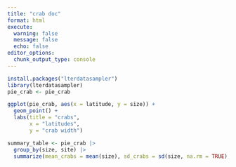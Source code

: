 ```yaml
---
title: "crab doc"
format: html
execute: 
  warning: false
  message: false
  echo: false
editor_options: 
  chunk_output_type: console
---
```


```r
install.packages("lterdatasampler")
library(lterdatasampler)
pie_crab <- pie_crab
```

```r

ggplot(pie_crab, aes(x = latitude, y = size)) +
  geom_point() +
  labs(title = "crabs",
       x = "latitudes",
       y = "crab width")

```


```r

summary_table <- pie_crab |>
  group_by(size, site) |>
  summarize(mean_crabs = mean(size), sd_crabs = sd(size, na.rm = TRUE), sample_crab = n())




```

